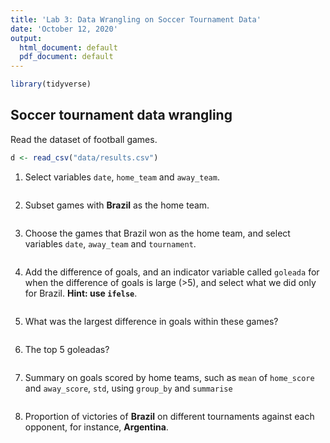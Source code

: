 ```yaml
---
title: 'Lab 3: Data Wrangling on Soccer Tournament Data'
date: 'October 12, 2020'
output:
  html_document: default
  pdf_document: default
---
```

```r
library(tidyverse)
```

Soccer tournament data wrangling
--------------------------
Read the dataset of football games.
```r
d <- read_csv("data/results.csv")
```

1. Select variables `date`, `home_team` and `away_team`.
```r

```
2. Subset games with **Brazil** as the home team.
```r

```

3. Choose the games that Brazil won as the home team, and select variables `date`, `away_team` and `tournament`.
```r

```

4. Add the difference of goals, and an indicator variable called `goleada` for when the difference of goals is large (>5),  and select what we did only for Brazil. **Hint: use `ifelse`**.
```r

```

5. What was the largest difference in goals within these games?
```r

```

6. The top 5 goleadas?
```r

```
7. Summary on goals scored by home teams, such as `mean` of `home_score` and `away_score`, `std`, using `group_by` and `summarise`
```r

```

8. Proportion of victories of **Brazil** on different tournaments against each opponent, for instance, **Argentina**.
```r

```
